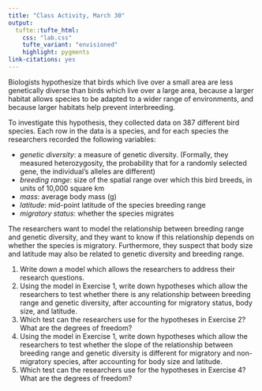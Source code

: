 ```yaml
---
title: "Class Activity, March 30"
output: 
  tufte::tufte_html:
    css: "lab.css"
    tufte_variant: "envisioned"
    highlight: pygments
link-citations: yes
---
```



Biologists hypothesize that birds which live over a small area are less genetically diverse than birds which live over a large area, because a larger habitat allows species to be adapted to a wider range of environments, and because larger habitats help prevent interbreeding.

To investigate this hypothesis, they collected data on 387 different bird species. Each row in the data is a species, and for each species the researchers recorded the following variables:

* *genetic diversity*: a measure of genetic diversity. (Formally, they measured heterozygosity, the probability that for a randomly selected gene, the individual's alleles are different)
* *breeding range*: size of the spatial range over which this bird breeds, in units of 10,000 square km
* *mass*: average body mass (g)
* *latitude*: mid-point latitude of the species breeding range
* *migratory status*: whether the species migrates

The researchers want to model the relationship between breeding range and genetic diversity, and they want to know if this relationship depends on whether the species is migratory. Furthermore, they suspect that body size and latitude may also be related to genetic diversity and breeding range.

1. Write down a model which allows the researchers to address their research questions.
2. Using the model in Exercise 1, write down hypotheses which allow the researchers to test whether there is any relationship between breeding range and genetic diversity, after accounting for migratory status, body size, and latitude.
3. Which test can the researchers use for the hypotheses in Exercise 2? What are the degrees of freedom?
4. Using the model in Exercise 1, write down hypotheses which allow the researchers to test whether the slope of the relationship between breeding range and genetic diversity is different for migratory and non-migratory species, after accounting for body size and latitude.
5. Which test can the researchers use for the hypotheses in Exercise 4? What are the degrees of freedom?



